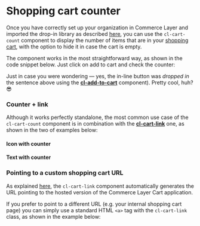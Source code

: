 
<Meta of={Stories} />

# Shopping cart counter

Once you have correctly set up your organization in Commerce Layer and imported the drop-in library as described [here](?path=/docs/getting-started--docs), you can use the `cl-cart-count` component to display the number of items that are in your [shopping cart](?path=/docs/components-cart-cl-cart--docs), with the option to hide it in case the cart is empty. 

<ArgsTable story='Basic' />

The component works in the most straightforward way, as shown in the code snippet below. Just click on <cl-add-to-cart class="mx-1 px-2 py-1" code={codes.available}>add to cart</cl-add-to-cart> and check the counter:

<Canvas of={Stories.Basic} />

Just in case you were wondering — yes, the in-line button was *dropped in* the sentence above using the [**cl-add-to-cart**](?path=/docs/components-add-to-cart-cl-add-to-cart--docs) component). Pretty cool, huh? 😎

### Counter + link

Although it works perfectly standalone, the most common use case of the `cl-cart-count` component is in combination with the [**cl-cart-link**](?path=/docs/components-cart-cl-cart-link--docs) one, as shown in the two of examples below:

#### Icon with counter

<Canvas of={Stories.WithIcon} />

#### Text with counter

<Canvas of={Stories.WithText} />

###  Pointing to a custom shopping cart URL

As explained [here](?path=/docs/components-cart-cl-cart-link--docs), the `cl-cart-link` component automatically generates the URL pointing to the hosted version of the Commerce Layer Cart application.

If you prefer to point to a different URL (e.g. your internal shopping cart page) you can simply use a standard HTML `<a>` tag with the `cl-cart-link` class, as shown in the example below:

<Canvas of={Stories.LinkWithStyle} />

